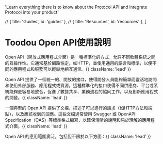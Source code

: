 
  'Learn everything there is to know about the Protocol API and integrate Protocol into your product.'

  // { title: 'Guides', id: 'guides' },
  // { title: 'Resources', id: 'resources' },
]

<HeroPattern />


# Toodou Open API使用說明

Open API（開放式應用程式介面）是一種標準化的方式，允許不同軟體系統之間的互操作性。它通常基於網路協定，如HTTP，並使用通用的語言和標準，以便不同的應用程式和服務可以輕鬆地相互通信。{{ className: 'lead' }}

Open API 提供了一個統一的、開放的接口，使得開發人員能夠簡單而靈活地訪問和使用外部服務、應用程式或資源。這種標準化的接口使得不同供應商、平台或系統能夠更容易地整合，促進了數據共享、業務流程的協同工作，以及創新應用程式的開發。{{ className: 'lead' }}

一個典型的 Open API 提供了文檔，描述了可以進行的請求（如HTTP方法和端點），以及應該收到的回應。這些文檔通常使用 Swagger 或 OpenAPI Specification（OAS）等標準格式編寫，以確保清晰的說明和易於理解的應用程式介面。{{ className: 'lead' }}

Open API 的應用範圍廣泛，包括但不限於以下方面：{{ className: 'lead' }}

<Resources />